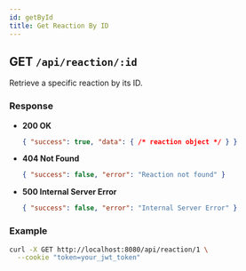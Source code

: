 ```yaml
---
id: getById
title: Get Reaction By ID
---
```


## GET `/api/reaction/:id`

Retrieve a specific reaction by its ID.

### Response

- **200 OK**
  ```json
  { "success": true, "data": { /* reaction object */ } }
  ```
- **404 Not Found**
  ```json
  { "success": false, "error": "Reaction not found" }
  ```
- **500 Internal Server Error**
  ```json
  { "success": false, "error": "Internal Server Error" }
  ```

### Example

```bash
curl -X GET http://localhost:8080/api/reaction/1 \
  --cookie "token=your_jwt_token"
```
